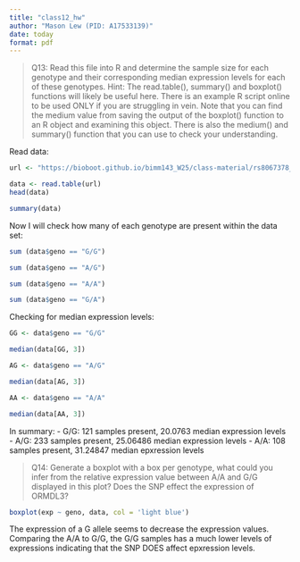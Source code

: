 ```yaml
---
title: "class12_hw"
author: "Mason Lew (PID: A17533139)"
date: today
format: pdf
---
```

> Q13: Read this file into R and determine the sample size for each genotype and their corresponding median expression levels for each of these genotypes. Hint: The read.table(), summary() and boxplot() functions will likely be useful here. There is an example R script online to be used ONLY if you are struggling in vein.  Note that you can find the medium value from saving the output of the boxplot() function to an R object and examining this object. There is also the medium() and summary() function that you can use to check your understanding. 

Read data:
```r
url <- "https://bioboot.github.io/bimm143_W25/class-material/rs8067378_ENSG00000172057.6.txt"

data <- read.table(url)
head(data)
```

```r
summary(data)
```
Now I will check how many of each genotype are present within the data set:
```r
sum (data$geno == "G/G")
```
```r
sum (data$geno == "A/G")
```
```r
sum (data$geno == "A/A")
```

```r
sum (data$geno == "G/A")
```
Checking for median expression levels:
```r
GG <- data$geno == "G/G"

median(data[GG, 3])
```
```r
AG <- data$geno == "A/G"

median(data[AG, 3])
```
```r
AA <- data$geno == "A/A"

median(data[AA, 3])
```

In summary: 
- G/G: 121 samples present, 20.0763 median expression levels
- A/G: 233 samples present, 25.06486 median expression levels
- A/A: 108 samples present, 31.24847 median epxression levels

>Q14: Generate a boxplot with a box per genotype, what could you infer from the relative expression value between A/A and G/G displayed in this plot? Does the SNP effect the expression of ORMDL3?

```r
boxplot(exp ~ geno, data, col = 'light blue')
```

The expression of a G allele seems to decrease the expression values. Comparing the A/A to G/G, the G/G samples has a much lower levels of expressions indicating that the SNP DOES affect epxression levels.
